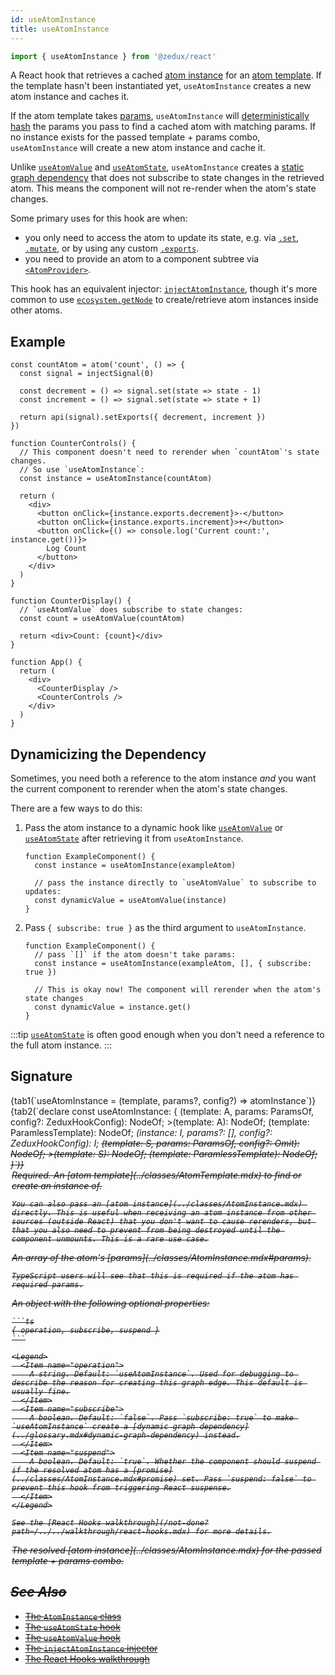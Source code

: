 ```yaml
---
id: useAtomInstance
title: useAtomInstance
---
```



```ts
import { useAtomInstance } from '@zedux/react'
```

A React hook that retrieves a cached [atom instance](../classes/AtomInstance.mdx) for an [atom template](../classes/AtomTemplate.mdx). If the template hasn't been instantiated yet, `useAtomInstance` creates a new atom instance and caches it.

If the atom template takes [params](../classes/AtomInstance.mdx#params), `useAtomInstance` will [deterministically hash](../classes/ZeduxNode.mdx#params) the params you pass to find a cached atom with matching params. If no instance exists for the passed template + params combo, `useAtomInstance` will create a new atom instance and cache it.

Unlike [`useAtomValue`](./useAtomValue.mdx) and [`useAtomState`](./useAtomState.mdx), `useAtomInstance` creates a [static graph dependency](../glossary.mdx#static-graph-dependency) that does not subscribe to state changes in the retrieved atom. This means the component will not re-render when the atom's state changes.

Some primary uses for this hook are when:

- you only need to access the atom to update its state, e.g. via [`.set`](../classes/AtomInstance.mdx#set), [`.mutate`](../classes/AtomInstance.mdx#mutate), or by using any custom [`.exports`](../classes/AtomInstance.mdx#exports).
- you need to provide an atom to a component subtree via [`<AtomProvider>`](../components/AtomProvider.mdx).

This hook has an equivalent injector: [`injectAtomInstance`](../injectors/injectAtomInstance.mdx), though it's more common to use [`ecosystem.getNode`](../classes/Ecosystem.mdx#getnode) to create/retrieve atom instances inside other atoms.

## Example

```tsx live ecosystemId=useAtomInstance/example resultVar=App version=2
const countAtom = atom('count', () => {
  const signal = injectSignal(0)

  const decrement = () => signal.set(state => state - 1)
  const increment = () => signal.set(state => state + 1)

  return api(signal).setExports({ decrement, increment })
})

function CounterControls() {
  // This component doesn't need to rerender when `countAtom`'s state changes.
  // So use `useAtomInstance`:
  const instance = useAtomInstance(countAtom)

  return (
    <div>
      <button onClick={instance.exports.decrement}>-</button>
      <button onClick={instance.exports.increment}>+</button>
      <button onClick={() => console.log('Current count:', instance.get())}>
        Log Count
      </button>
    </div>
  )
}

function CounterDisplay() {
  // `useAtomValue` does subscribe to state changes:
  const count = useAtomValue(countAtom)

  return <div>Count: {count}</div>
}

function App() {
  return (
    <div>
      <CounterDisplay />
      <CounterControls />
    </div>
  )
}
```

## Dynamicizing the Dependency

Sometimes, you need both a reference to the atom instance _and_ you want the current component to rerender when the atom's state changes.

There are a few ways to do this:

1. Pass the atom instance to a dynamic hook like [`useAtomValue`](./useAtomValue.mdx) or [`useAtomState`](./useAtomState.mdx) after retrieving it from `useAtomInstance`.

   ```tsx
   function ExampleComponent() {
     const instance = useAtomInstance(exampleAtom)

     // pass the instance directly to `useAtomValue` to subscribe to updates:
     const dynamicValue = useAtomValue(instance)
   }
   ```

2. Pass `{ subscribe: true }` as the third argument to `useAtomInstance`.

   ```tsx
   function ExampleComponent() {
     // pass `[]` if the atom doesn't take params:
     const instance = useAtomInstance(exampleAtom, [], { subscribe: true })

     // This is okay now! The component will rerender when the atom's state changes
     const dynamicValue = instance.get()
   }
   ```

:::tip
[`useAtomState`](./useAtomState.mdx) is often good enough when you don't need a reference to the full atom instance.
:::

## Signature

<Tabs>
  {tab1(`useAtomInstance = (template, params?, config?) => atomInstance`)}
  {tab2(`declare const useAtomInstance: {
    <A extends AnyAtomTemplate>(template: A, params: ParamsOf<A>, config?: ZeduxHookConfig): NodeOf<A>;
    <A extends AnyAtomTemplate<{
        Params: [];
    }>>(template: A): NodeOf<A>;
    <A extends AnyAtomTemplate>(template: ParamlessTemplate<A>): NodeOf<A>;
    <I extends AnyAtomInstance>(instance: I, params?: [], config?: ZeduxHookConfig): I;
    <S extends Selectable>(template: S, params: ParamsOf<S>, config?: Omit<ZeduxHookConfig, 'subscribe'>): NodeOf<S>;
    <S extends Selectable<any, []>>(template: S): NodeOf<S>;
    <S extends Selectable>(template: ParamlessTemplate<S>): NodeOf<S>;
  }`)}
</Tabs>

<Legend>
  <Item name="template">
    Required. An [atom template](../classes/AtomTemplate.mdx) to find or create an instance of.

    You can also pass an [atom instance](../classes/AtomInstance.mdx) directly. This is useful when receiving an atom instance from other sources (outside React) that you don't want to cause rerenders, but that you also need to prevent from being destroyed until the component unmounts. This is a rare use case.

  </Item>
  <Item name="params">
    An array of the atom's [params](../classes/AtomInstance.mdx#params).
    
    TypeScript users will see that this is required if the atom has required params.

  </Item>
  <Item name="config">
    An object with the following optional properties:

    ```ts
    { operation, subscribe, suspend }
    ```

    <Legend>
      <Item name="operation">
        A string. Default: `useAtomInstance`. Used for debugging to describe the reason for creating this graph edge. This default is usually fine.
      </Item>
      <Item name="subscribe">
        A boolean. Default: `false`. Pass `subscribe: true` to make `useAtomInstance` create a [dynamic graph dependency](../glossary.mdx#dynamic-graph-dependency) instead.
      </Item>
      <Item name="suspend">
        A boolean. Default: `true`. Whether the component should suspend if the resolved atom has a [promise](../classes/AtomInstance.mdx#promise) set. Pass `suspend: false` to prevent this hook from triggering React suspense.
      </Item>
    </Legend>

    See the [React Hooks walkthrough](/not-done?path=/../../walkthrough/react-hooks.mdx) for more details.

  </Item>
  <Item name="Returns">
    The resolved [atom instance](../classes/AtomInstance.mdx) for the passed template + params combo.

  </Item>
</Legend>

## See Also

- [The `AtomInstance` class](../classes/AtomInstance.mdx)
- [The `useAtomState` hook](./useAtomState.mdx)
- [The `useAtomValue` hook](./useAtomValue.mdx)
- [The `injectAtomInstance` injector](../injectors/injectAtomInstance.mdx)
- [The React Hooks walkthrough](/not-done?path=/../../walkthrough/react-hooks.mdx)
